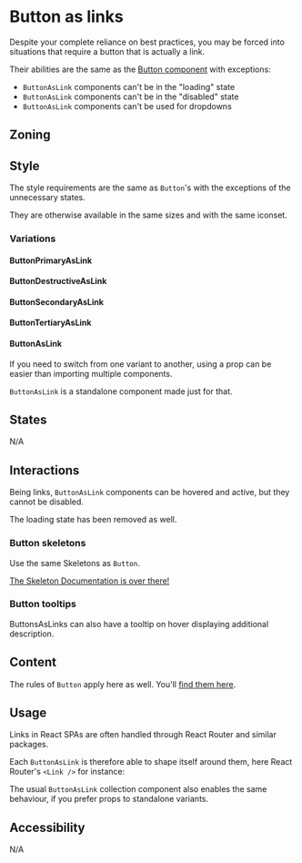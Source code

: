 


<Meta title="Clickable/ButtonAsLink" />
<Status id="buttonAsLink" />

# Button as links

Despite your complete reliance on best practices, you may be forced into situations that require a button that is actually a link.

Their abilities are the same as the [Button component](/docs/clickable-button--docs) with exceptions:

- `ButtonAsLink` components can't be in the "loading" state
- `ButtonAsLink` components can't be in the "disabled" state
- `ButtonAsLink` components can't be used for dropdowns

## Zoning

<FigmaImage
	src="https://www.figma.com/file/vvJTHBAgiLfBpgeKEjmvvZ/Buttons?node-id=3404%3A33661"
	alt="zoning image for buttons as links"
/>

## Style

The style requirements are the same as `Button`'s with the exceptions of the unnecessary states.

They are otherwise available in the same sizes and with the same iconset.

### Variations

<FigmaImage
	src="https://www.figma.com/file/vvJTHBAgiLfBpgeKEjmvvZ/Buttons?node-id=3404%3A33733"
	alt="variations for buttons as links"
/>

<Canvas sourceState="hidden" of={Stories.Variations} />

#### ButtonPrimaryAsLink

<Canvas of={Stories.PrimaryAsLink} />
<Controls of={Stories.PrimaryAsLink} />

#### ButtonDestructiveAsLink

<Canvas of={Stories.DestructiveAsLink} />
<Controls of={Stories.DestructiveAsLink} />

#### ButtonSecondaryAsLink

<Canvas of={Stories.SecondaryAsLink} />
<Controls of={Stories.SecondaryAsLink} />

#### ButtonTertiaryAsLink

<Canvas of={Stories.TertiaryAsLink} />
<Controls of={Stories.TertiaryAsLink} />

#### ButtonAsLink

If you need to switch from one variant to another, using a prop can be easier than importing multiple components.

`ButtonAsLink` is a standalone component made just for that.

<Canvas of={Stories.VariantComponent} />

## States

N/A

## Interactions

Being links, `ButtonAsLink` components can be hovered and active, but they cannot be disabled.

The loading state has been removed as well.

### Button skeletons

Use the same Skeletons as `Button`.

<Canvas of={ButtonStories.SkeletonButton} />

[The Skeleton Documentation is over there!](/docs/feedback-skeleton--docs)

### Button tooltips

ButtonsAsLinks can also have a tooltip on hover displaying additional description.

<Canvas of={Stories.TooltipButton} />

## Content

The rules of `Button` apply here as well. You'll [find them here](/docs/clickable-button--docs#content).

## Usage

Links in React SPAs are often handled through React Router and similar packages.

Each `ButtonAsLink` is therefore able to shape itself around them, here React Router's `<Link />` for instance:

<Canvas of={Stories.ButtonAsRouterLink} />

The usual `ButtonAsLink` collection component also enables the same behaviour, if you prefer props to standalone variants.

<Canvas of={Stories.ButtonAsRouterLinkVariant} />

## Accessibility

N/A
